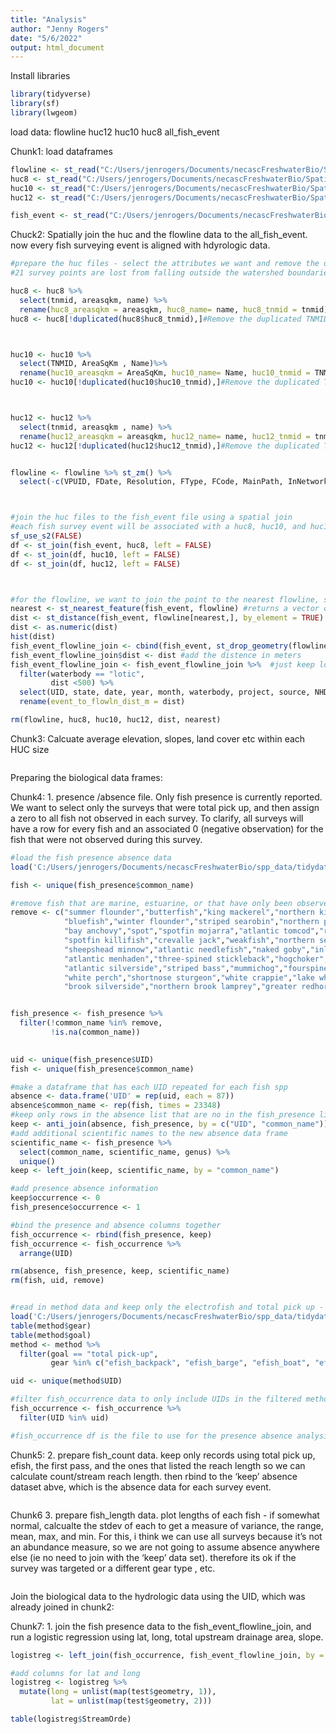 ```yaml
---
title: "Analysis"
author: "Jenny Rogers"
date: "5/6/2022"
output: html_document
---
```



Install libraries

```r

library(tidyverse)
library(sf)
library(lwgeom)
```


load data:
flowline
huc12
huc10
huc8
all_fish_event



Chunk1: load dataframes
```r
flowline <- st_read("C:/Users/jenrogers/Documents/necascFreshwaterBio/SpatialData/NHDplus/NHDflowline/NHDflowline_NE.shp")
huc8 <- st_read("C:/Users/jenrogers/Documents/necascFreshwaterBio/SpatialData/NHDplus/WBDHU8/WBDHU8_NE.shp")
huc10 <- st_read("C:/Users/jenrogers/Documents/necascFreshwaterBio/SpatialData/NHDplus/WBDHU10/WBDHU10_NE.shp")
huc12 <- st_read("C:/Users/jenrogers/Documents/necascFreshwaterBio/SpatialData/NHDplus/WBDHU12/WBDHU12_NE.shp")

fish_event <- st_read("C:/Users/jenrogers/Documents/necascFreshwaterBio/SpatialData/sppdata/all_fish_event.shp")
```


Chuck2:
Spatially join the huc and the flowline data to the all_fish_event. now every fish surveying event is aligned with hdyrologic data.

```r

#prepare the huc files - select the attributes we want and remove the duplicated rows
#21 survey points are lost from falling outside the watershed boundaries that were clipped to the state outlines.

huc8 <- huc8 %>% 
  select(tnmid, areasqkm, name) %>% 
  rename(huc8_areasqkm = areasqkm, huc8_name= name, huc8_tnmid = tnmid)
huc8 <- huc8[!duplicated(huc8$huc8_tnmid),]#Remove the duplicated TNMID fields



huc10 <- huc10 %>% 
  select(TNMID, AreaSqKm , Name)%>% 
  rename(huc10_areasqkm = AreaSqKm, huc10_name= Name, huc10_tnmid = TNMID)
huc10 <- huc10[!duplicated(huc10$huc10_tnmid),]#Remove the duplicated TNMID fields



huc12 <- huc12 %>% 
  select(tnmid, areasqkm , name) %>% 
  rename(huc12_areasqkm = areasqkm, huc12_name= name, huc12_tnmid = tnmid)
huc12 <- huc12[!duplicated(huc12$huc12_tnmid),]#Remove the duplicated TNMID fields


flowline <- flowline %>% st_zm() %>% 
  select(-c(VPUID, FDate, Resolution, FType, FCode, MainPath, InNetwork, Visibility, SlopeLenKm, PathLength))



#join the huc files to the fish_event file using a spatial join
#each fish survey event will be associated with a huc8, huc10, and huc12 TNMID
sf_use_s2(FALSE)
df <- st_join(fish_event, huc8, left = FALSE)
df <- st_join(df, huc10, left = FALSE)
df <- st_join(df, huc12, left = FALSE)



#for the flowline, we want to join the point to the nearest flowline, so we need a different approach.
nearest <- st_nearest_feature(fish_event, flowline) #returns a vector of the index of the flowline that is nearest to each point
dist <- st_distance(fish_event, flowline[nearest,], by_element = TRUE) #get dist from each point to the flowline
dist <- as.numeric(dist)
hist(dist)
fish_event_flowline_join <- cbind(fish_event, st_drop_geometry(flowline)[nearest,]) #join flowline to the fish event based on the index value of the 
fish_event_flowline_join$dist <- dist #add the distence in meters
fish_event_flowline_join <- fish_event_flowline_join %>%  #just keep lotic sites and remove all lotic sites > than 500m from the stream. I looked on GIS at some examples and 500m is about the point where is becomes obvious which site goes with which stream.
  filter(waterbody == "lotic",
         dist <500) %>% 
  select(UID, state, date, year, month, waterbody, project, source, NHDPlusID, StreamOrde, StreamLeve, AreaSqKm, TotalDASqK, Slope, dist) %>% 
  rename(event_to_flowln_dist_m = dist)

rm(flowline, huc8, huc10, huc12, dist, nearest)
```


Chunk3:
Calcuate average elevation, slopes, land cover etc within each HUC size
```r


```


Preparing the biological data frames:

Chunk4:
1.  presence /absence file.  Only fish presence is currently reported. We want to select only the surveys that were total pick up, and then assign a zero to all fish not observed in each survey. To clarify, all surveys will have a row for every fish and an associated 0 (negative observation) for the fish that were not observed during this survey.

```r

#load the fish presence absence data
load('C:/Users/jenrogers/Documents/necascFreshwaterBio/spp_data/tidydata/all_fish_presence.RData')

fish <- unique(fish_presence$common_name)

#remove fish that are marine, estuarine, or that have only been observed in 1 location.
remove <- c("summer flounder","butterfish","king mackerel","northern kingfish",
            "bluefish","winter flounder","striped searobin","northern pipefish",
            "bay anchovy","spot","spotfin mojarra","atlantic tomcod","rainwater killifish",
            "spotfin killifish","crevalle jack","weakfish","northern searobin",
            "sheepshead minnow","atlantic needlefish","naked goby","inland silverside",
            "atlantic menhaden","three-spined stickleback","hogchoker","striped killifish",
            "atlantic silverside","striped bass","mummichog","fourspine stickleback",
            "white perch","shortnose sturgeon","white crappie","lake whitefish","redear sunfish",
            "brook silverside","northern brook lamprey","greater redhorse","guppy")


fish_presence <- fish_presence %>% 
  filter(!common_name %in% remove,
         !is.na(common_name)) 
  

uid <- unique(fish_presence$UID)
fish <- unique(fish_presence$common_name)

#make a dataframe that has each UID repeated for each fish spp
absence <- data.frame('UID' = rep(uid, each = 87))
absence$common_name <- rep(fish, times = 23348)
#keep only rows in the absence list that are no in the fish_presence list
keep <- anti_join(absence, fish_presence, by = c("UID", "common_name"))
#add additional scientific names to the new absence data frame
scientific_name <- fish_presence %>% 
  select(common_name, scientific_name, genus) %>% 
  unique()
keep <- left_join(keep, scientific_name, by = "common_name")

#add presence absence information
keep$occurrence <- 0
fish_presence$occurrence <- 1

#bind the presence and absence columns together
fish_occurrence <- rbind(fish_presence, keep)
fish_occurrence <- fish_occurrence %>% 
  arrange(UID)

rm(absence, fish_presence, keep, scientific_name)
rm(fish, uid, remove)


#read in method data and keep only the electrofish and total pick up - this will give a list of UIDs that we keep in the presence absence data (won't want to assume all other spp are absent if the survey was a targeted survey, for example). number of passes doenst really matter here because its just if the fish was there, not counts or abundance
load('C:/Users/jenrogers/Documents/necascFreshwaterBio/spp_data/tidydata/all_fish_method.RData')
table(method$gear)
table(method$goal)
method <- method %>% 
  filter(goal == "total pick-up",
         gear %in% c("efish_backpack", "efish_barge", "efish_boat", "efish_misc"))

uid <- unique(method$UID)

#filter fish_occurrence data to only include UIDs in the filtered method
fish_occurrence <- fish_occurrence %>% 
  filter(UID %in% uid)

#fish_occurrence df is the file to use for the presence absence analysis.

```


Chunk5:
2. prepare fish_count data.  keep only records using total pick up, efish, the first pass, and the ones that listed the reach length so we can calculate count/stream reach length. then rbind to the 'keep' absence dataset abve, which is the absence data for each survey event.  
```r


```

Chunk6
3. prepare fish_length data. plot lengths of each fish - if somewhat normal, calcualte the stdev of each to get a measure of variance, the range, mean, max, and min.  For this, i think we can use all surveys because it's not an abundance measure, so we are not going to assume absence anywhere else (ie no need to join with the 'keep' data set).  therefore its ok if the survey was targeted or a different gear type , etc.
```r


```




Join the biological data to the hydrologic data using the UID, which was already joined in chunk2:

Chunk7:
1. join the fish presence data to the fish_event_flowline_join, and run a logistic regression using lat, long, total upstream drainage area, slope. 
```r

logistreg <- left_join(fish_occurrence, fish_event_flowline_join, by = "UID")

#add columns for lat and long
logistreg <- logistreg %>% 
  mutate(long = unlist(map(test$geometry, 1)),
         lat = unlist(map(test$geometry, 2)))

table(logistreg$StreamOrde)


```


